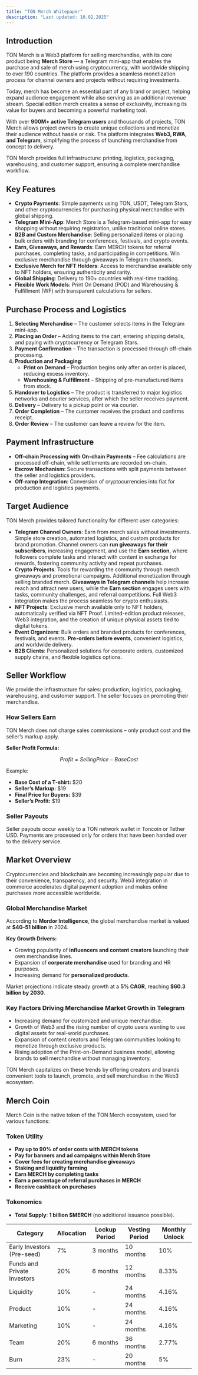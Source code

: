 ```yaml
---
title: "TON Merch Whitepaper"
description: "Last updated: 10.02.2025"
---
```


## Introduction

TON Merch is a Web3 platform for selling merchandise, with its core product being **Merch Store** — a Telegram mini-app that enables the purchase and sale of merch using cryptocurrency, with worldwide shipping to over 190 countries. The platform provides a seamless monetization process for channel owners and projects without requiring investments.

Today, merch has become an essential part of any brand or project, helping expand audience engagement while also serving as an additional revenue stream. Special edition merch creates a sense of exclusivity, increasing its value for buyers and becoming a powerful marketing tool.

With over **900M+ active Telegram users** and thousands of projects, TON Merch allows project owners to create unique collections and monetize their audience without hassle or risk. The platform integrates **Web3, RWA, and Telegram**, simplifying the process of launching merchandise from concept to delivery.

TON Merch provides full infrastructure: printing, logistics, packaging, warehousing, and customer support, ensuring a complete merchandise workflow.

## Key Features

- **Crypto Payments**: Simple payments using TON, USDT, Telegram Stars, and other cryptocurrencies for purchasing physical merchandise with global shipping.
- **Telegram Mini-App**: Merch Store is a Telegram-based mini-app for easy shopping without requiring registration, unlike traditional online stores.
- **B2B and Custom Merchandise**: Selling personalized items or placing bulk orders with branding for conferences, festivals, and crypto events.
- **Earn, Giveaways, and Rewards**: Earn MERCH tokens for referral purchases, completing tasks, and participating in competitions. Win exclusive merchandise through giveaways in Telegram channels.
- **Exclusive Merch for NFT Holders**: Access to merchandise available only to NFT holders, ensuring authenticity and rarity.
- **Global Shipping**: Delivery to 190+ countries with real-time tracking.
- **Flexible Work Models**: Print On Demand (POD) and Warehousing & Fulfillment (WF) with transparent calculations for sellers.

## Purchase Process and Logistics

1. **Selecting Merchandise** – The customer selects items in the Telegram mini-app.
2. **Placing an Order** – Adding items to the cart, entering shipping details, and paying with cryptocurrency or Telegram Stars.
3. **Payment Confirmation** – The transaction is processed through off-chain processing.
4. **Production and Packaging**:
   - **Print on Demand** – Production begins only after an order is placed, reducing excess inventory.
   - **Warehousing & Fulfillment** – Shipping of pre-manufactured items from stock.
5. **Handover to Logistics** – The product is transferred to major logistics networks and courier services, after which the seller receives payment.
6. **Delivery** – Delivery to a pickup point or via courier.
7. **Order Completion** – The customer receives the product and confirms receipt.
8. **Order Review** – The customer can leave a review for the item.

## Payment Infrastructure

- **Off-chain Processing with On-chain Payments** – Fee calculations are processed off-chain, while settlements are recorded on-chain.
- **Escrow Mechanism**: Secure transactions with split payments between the seller and logistics providers.
- **Off-ramp Integration**: Conversion of cryptocurrencies into fiat for production and logistics payments.

## Target Audience

TON Merch provides tailored functionality for different user categories:

- **Telegram Channel Owners**: Earn from merch sales without investments. Simple store creation, automated logistics, and custom products for brand promotion. Channel owners can **run giveaways for their subscribers**, increasing engagement, and use the **Earn section**, where followers complete tasks and interact with content in exchange for rewards, fostering community activity and repeat purchases.
- **Crypto Projects**: Tools for rewarding the community through merch giveaways and promotional campaigns. Additional monetization through selling branded merch. **Giveaways in Telegram channels** help increase reach and attract new users, while the **Earn section** engages users with tasks, community challenges, and referral competitions. Full Web3 integration makes the process seamless for crypto enthusiasts.
- **NFT Projects**: Exclusive merch available only to NFT holders, automatically verified via NFT Proof. Limited-edition product releases, Web3 integration, and the creation of unique physical assets tied to digital tokens.
- **Event Organizers**: Bulk orders and branded products for conferences, festivals, and events. **Pre-orders before events**, convenient logistics, and worldwide delivery.
- **B2B Clients**: Personalized solutions for corporate orders, customized supply chains, and flexible logistics options.

## Seller Workflow

We provide the infrastructure for sales: production, logistics, packaging, warehousing, and customer support. The seller focuses on promoting their merchandise.

### How Sellers Earn
TON Merch does not charge sales commissions – only product cost and the seller’s markup apply.

**Seller Profit Formula:**

$$
Profit = Selling Price - Base Cost
$$

Example:
- **Base Cost of a T-shirt:** $20
- **Seller’s Markup:** $19
- **Final Price for Buyers:** $39
- **Seller’s Profit:** $19

### Seller Payouts

Seller payouts occur weekly to a TON network wallet in Toncoin or Tether USD. Payments are processed only for orders that have been handed over to the delivery service.

## Market Overview

Cryptocurrencies and blockchain are becoming increasingly popular due to their convenience, transparency, and security. Web3 integration in commerce accelerates digital payment adoption and makes online purchases more accessible worldwide.

### Global Merchandise Market ###

According to **Mordor Intelligence**, the global merchandise market is valued at **$40–51 billion** in 2024.

**Key Growth Drivers:**

- Growing popularity of **influencers and content creators** launching their own merchandise lines.
- Expansion of **corporate merchandise** used for branding and HR purposes.
- Increasing demand for **personalized products**.

Market projections indicate steady growth at a **5% CAGR**, reaching **$60.3 billion by 2030**.

### Key Factors Driving Merchandise Market Growth in Telegram
- Increasing demand for customized and unique merchandise.
- Growth of Web3 and the rising number of crypto users wanting to use digital assets for real-world purchases.
- Expansion of content creators and Telegram communities looking to monetize through exclusive products.
- Rising adoption of the Print-on-Demand business model, allowing brands to sell merchandise without managing inventory.

TON Merch capitalizes on these trends by offering creators and brands convenient tools to launch, promote, and sell merchandise in the Web3 ecosystem.

## Merch Coin

Merch Coin is the native token of the TON Merch ecosystem, used for various functions:

### Token Utility ###

- **Pay up to 90% of order costs with MERCH tokens**
- **Pay for banners and ad campaigns within Merch Store**
- **Cover fees for creating merchandise giveaways**
- **Staking and liquidity farming**
- **Earn MERCH by completing tasks**
- **Earn a percentage of referral purchases in MERCH**
- **Receive cashback on purchases**

### Tokenomics ###

- **Total Supply**: **1 billion $MERCH** (no additional issuance possible).

<table style={{ width: "100%", textAlign: "center", borderCollapse: "collapse" }}>
  <thead>
    <tr>
      <th>Category</th>
      <th>Allocation</th>
      <th>Lockup Period</th>
      <th>Vesting Period</th>
      <th>Monthly Unlock</th>
    </tr>
  </thead>
  <tbody>
    <tr>
      <td>Early Investors (Pre-seed)</td>
      <td>7%</td>
      <td>3 months</td>
      <td>10 months</td>
      <td>10%</td>
    </tr>
    <tr>
      <td>Funds and Private Investors</td>
      <td>20%</td>
      <td>6 months</td>
      <td>12 months</td>
      <td>8.33%</td>
    </tr>
    <tr>
      <td>Liquidity</td>
      <td>10%</td>
      <td>-</td>
      <td>24 months</td>
      <td>4.16%</td>
    </tr>
    <tr>
      <td>Product</td>
      <td>10%</td>
      <td>-</td>
      <td>24 months</td>
      <td>4.16%</td>
    </tr>
    <tr>
      <td>Marketing</td>
      <td>10%</td>
      <td>-</td>
      <td>24 months</td>
      <td>4.16%</td>
    </tr>
    <tr>
      <td>Team</td>
      <td>20%</td>
      <td>6 months</td>
      <td>36 months</td>
      <td>2.77%</td>
    </tr>
    <tr>
      <td>Burn</td>
      <td>23%</td>
      <td>-</td>
      <td>20 months</td>
      <td>5%</td>
    </tr>
  </tbody>
</table>
